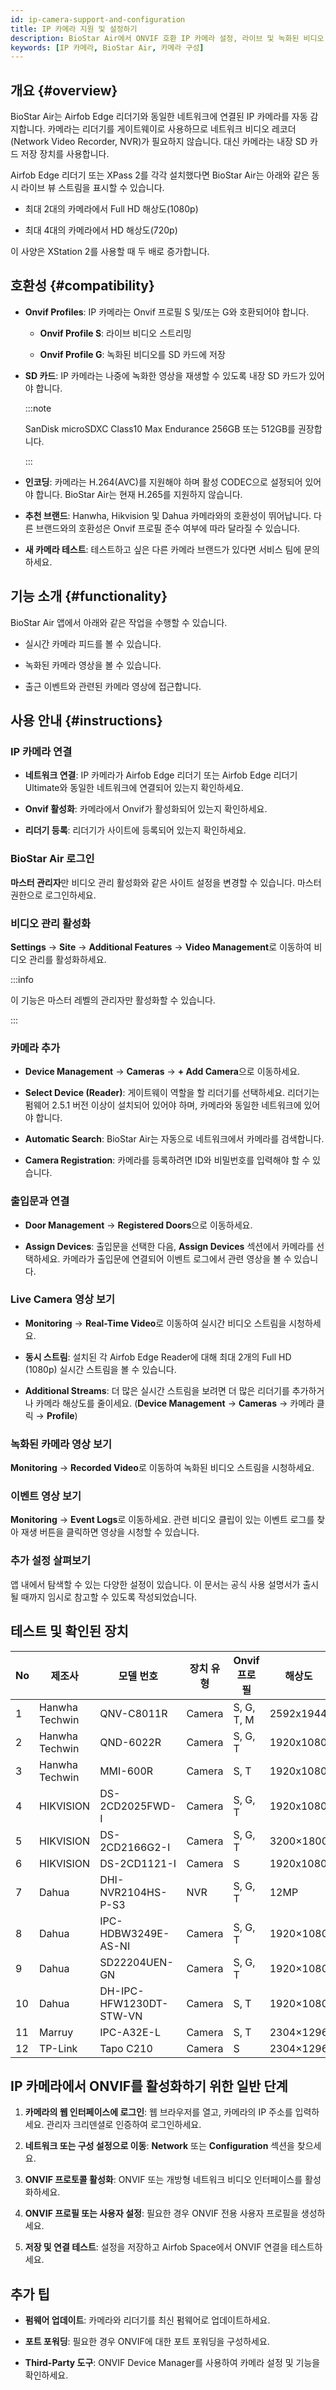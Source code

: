 ```yaml
---
id: ip-camera-support-and-configuration
title: IP 카메라 지원 및 설정하기
description: BioStar Air에서 ONVIF 호환 IP 카메라 설정, 라이브 및 녹화된 비디오 스트림 구성, 카메라 영상을 출입 이벤트와 통합하는 방법을 안내합니다.
keywords: [IP 카메라, BioStar Air, 카메라 구성]
---
```


## 개요 {#overview}

BioStar Air는 Airfob Edge 리더기와 동일한 네트워크에 연결된 IP 카메라를 자동 감지합니다. 카메라는 리더기를 게이트웨이로 사용하므로 네트워크 비디오 레코더(Network Video Recorder, NVR)가 필요하지 않습니다. 대신 카메라는 내장 SD 카드 저장 장치를 사용합니다.

Airfob Edge 리더기 또는 XPass 2를 각각 설치했다면 BioStar Air는 아래와 같은 동시 라이브 뷰 스트림을 표시할 수 있습니다.

* 최대 2대의 카메라에서 Full HD 해상도(1080p)

* 최대 4대의 카메라에서 HD 해상도(720p)

이 사양은 XStation 2를 사용할 때 두 배로 증가합니다.


## 호환성 {#compatibility}

* **Onvif Profiles**: IP 카메라는 Onvif 프로필 S 및/또는 G와 호환되어야 합니다.

  * **Onvif Profile S**: 라이브 비디오 스트리밍

  * **Onvif Profile G**: 녹화된 비디오를 SD 카드에 저장

* **SD 카드**: IP 카메라는 나중에 녹화한 영상을 재생할 수 있도록 내장 SD 카드가 있어야 합니다. 

  :::note

  SanDisk microSDXC Class10 Max Endurance 256GB 또는 512GB를 권장합니다.

  :::

* **인코딩**: 카메라는 H.264(AVC)를 지원해야 하며 활성 CODEC으로 설정되어 있어야 합니다. BioStar Air는 현재 H.265를 지원하지 않습니다.

* **추천 브랜드**: Hanwha, Hikvision 및 Dahua 카메라와의 호환성이 뛰어납니다. 다른 브랜드와의 호환성은 Onvif 프로필 준수 여부에 따라 달라질 수 있습니다.

* **새 카메라 테스트**: 테스트하고 싶은 다른 카메라 브랜드가 있다면 서비스 팀에 문의하세요.


## 기능 소개 {#functionality}

BioStar Air 앱에서 아래와 같은 작업을 수행할 수 있습니다.

* 실시간 카메라 피드를 볼 수 있습니다.

* 녹화된 카메라 영상을 볼 수 있습니다.

* 출근 이벤트와 관련된 카메라 영상에 접근합니다.


## 사용 안내 {#instructions}

<Steps>
<Step>

### IP 카메라 연결

* **네트워크 연결**: IP 카메라가 Airfob Edge 리더기 또는 Airfob Edge 리더기 Ultimate와 동일한 네트워크에 연결되어 있는지 확인하세요.

* **Onvif 활성화**: 카메라에서 Onvif가 활성화되어 있는지 확인하세요.

* **리더기 등록**: 리더기가 사이트에 등록되어 있는지 확인하세요.

</Step>
<Step>

### BioStar Air 로그인

**마스터 관리자**만 비디오 관리 활성화와 같은 사이트 설정을 변경할 수 있습니다. 마스터 권한으로 로그인하세요.

</Step>
<Step>

### 비디오 관리 활성화

**Settings** → **Site** → **Additional Features** → **Video Management**로 이동하여 비디오 관리를 활성화하세요.

:::info

이 기능은 마스터 레벨의 관리자만 활성화할 수 있습니다.

:::

</Step>
<Step>

### 카메라 추가

* **Device Management** → **Cameras** → **+ Add Camera**으로 이동하세요.

* **Select Device (Reader)**: 게이트웨이 역할을 할 리더기를 선택하세요. 리더기는 펌웨어 2.5.1 버전 이상이 설치되어 있어야 하며, 카메라와 동일한 네트워크에 있어야 합니다.

* **Automatic Search**: BioStar Air는 자동으로 네트워크에서 카메라를 검색합니다.

* **Camera Registration**: 카메라를 등록하려면 ID와 비밀번호를 입력해야 할 수 있습니다.

</Step>
<Step>

### 출입문과 연결

* **Door Management** → **Registered Doors**으로 이동하세요.

* **Assign Devices**: 출입문을 선택한 다음, **Assign Devices** 섹션에서 카메라를 선택하세요. 카메라가 출입문에 연결되어 이벤트 로그에서 관련 영상을 볼 수 있습니다.

</Step>
<Step>

### Live Camera 영상 보기

* **Monitoring** → **Real-Time Video**로 이동하여 실시간 비디오 스트림을 시청하세요.

* **동시 스트림**: 설치된 각 Airfob Edge Reader에 대해 최대 2개의 Full HD (1080p) 실시간 스트림을 볼 수 있습니다.

* **Additional Streams**: 더 많은 실시간 스트림을 보려면 더 많은 리더기를 추가하거나 카메라 해상도를 줄이세요. (**Device Management** → **Cameras** → 카메라 클릭 → **Profile**)

</Step>
<Step>

### 녹화된 카메라 영상 보기

**Monitoring** → **Recorded Video**로 이동하여 녹화된 비디오 스트림을 시청하세요.

</Step>
<Step>

### 이벤트 영상 보기

**Monitoring** → **Event Logs**로 이동하세요. 관련 비디오 클립이 있는 이벤트 로그를 찾아 재생 버튼을 클릭하면 영상을 시청할 수 있습니다.

</Step>
<Step>

### 추가 설정 살펴보기

앱 내에서 탐색할 수 있는 다양한 설정이 있습니다. 이 문서는 공식 사용 설명서가 출시될 때까지 임시로 참고할 수 있도록 작성되었습니다.

</Step>
</Steps>

## 테스트 및 확인된 장치 

<div className='overflow-x'>

| No | 제조사 | 모델 번호 | 장치 유형 | Onvif 프로필 | 해상도 |
| --- | --- | --- | --- | --- | --- |
| 1 | Hanwha Techwin | QNV-C8011R | Camera | S, G, T, M | 2592x1944 |
| 2 | Hanwha Techwin | QND-6022R | Camera | S, G, T | 1920x1080 |
| 3 | Hanwha Techwin | MMI-600R | Camera | S, T | 1920x1080 |
| 4 | HIKVISION | DS-2CD2025FWD-I | Camera | S, G, T | 1920x1080 |
| 5 | HIKVISION | DS-2CD2166G2-I | Camera | S, G, T | 3200×1800 |
| 6 | HIKVISION | DS-2CD1121-I | Camera | S | 1920x1080 |
| 7 | Dahua | DHI-NVR2104HS-P-S3 | NVR | S, G, T | 12MP |
| 8 | Dahua | IPC-HDBW3249E-AS-NI | Camera | S, G, T | 1920×1080 |
| 9 | Dahua | SD22204UEN-GN | Camera | S, G, T | 1920×1080 |
| 10 | Dahua | DH-IPC-HFW1230DT-STW-VN | Camera | S, T | 1920×1080 |
| 11 | Marruy | IPC-A32E-L | Camera | S, T | 2304×1296 |
| 12 | TP-Link | Tapo C210 | Camera | S | 2304×1296 |

</div>


## IP 카메라에서 ONVIF를 활성화하기 위한 일반 단계

1. **카메라의 웹 인터페이스에 로그인**: 웹 브라우저를 열고, 카메라의 IP 주소를 입력하세요. 관리자 크리덴셜로 인증하여 로그인하세요.

1. **네트워크 또는 구성 설정으로 이동**: **Network** 또는 **Configuration** 섹션을 찾으세요.

1. **ONVIF 프로토콜 활성화**: ONVIF 또는 개방형 네트워크 비디오 인터페이스를 활성화하세요.

1. **ONVIF 프로필 또는 사용자 설정**: 필요한 경우 ONVIF 전용 사용자 프로필을 생성하세요.

1. **저장 및 연결 테스트**: 설정을 저장하고 Airfob Space에서 ONVIF 연결을 테스트하세요.


## 추가 팁

* **펌웨어 업데이트**: 카메라와 리더기를 최신 펌웨어로 업데이트하세요.

* **포트 포워딩**: 필요한 경우 ONVIF에 대한 포트 포워딩을 구성하세요.

* **Third-Party 도구**: ONVIF Device Manager를 사용하여 카메라 설정 및 기능을 확인하세요.